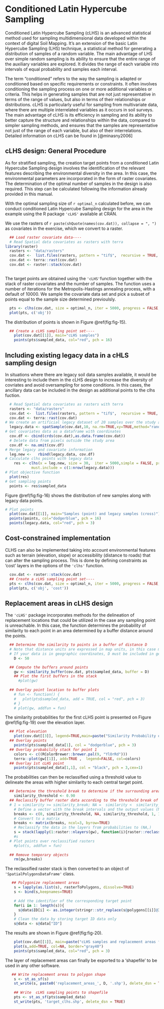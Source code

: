 
# Conditioned Latin Hypercube Sampling 

Conditioned Latin Hypercube Sampling (cLHS) is an advanced statistical method used for sampling multidimensional data developed within the context of digital Soil Mapping. It's an extension of the basic Latin Hypercube Sampling (LHS) technique, a statistical method for generating a distribution of samples of a random variable. The main advantage of LHS over simple random sampling is its ability to ensure that the entire range of the auxiliary variables are explored. It divides the range of each variable into intervals of equal probability and samples each interval.

The term "conditioned" refers to the way the sampling is adapted or conditioned based on specific requirements or constraints. It often involves conditioning the sampling process on one or more additional variables or criteria. This helps in generating samples that are not just representative in terms of the range of values, but also in terms of their relationships or distributions. cLHS is particularly useful for sampling from multivariate data, where there are multiple interrelated variables as it occurs in soil surveys. The main advantage of cLHS is its efficiency in sampling and its ability to better capture the structure and relationships within the data, compared to simpler sampling methods, and ensures that the samples are representative not just of the range of each variable, but also of their interrelations. Detailed information on cLHS can be found in [@minasny2006]

## cLHS design: General Procedure

As for stratified sampling, the creation target points from a conditioned Latin Hypercube Sampling design involves the identification of the relevant features describing the environmental diversity in the area. In this case, the environmental parameters are incorporated in the form of raster covariates. The determination of the optimal number of samples in the design is also required. This step can be calculated following the information already provided in this manual.

With the optimal sampling size of `r optimal_n` calculated before, we can conduct conditioned Latin Hypercube Sampling design for the area in the example using the R package `'cLHS'` available at CRAN. 

We use the rasters of `r paste(shQuote(names(cov.dat)), collapse = ", ")` as covariates in the exercise, which we convert to a raster.


```r

  ## Load raster covariate data----
  # Read Spatial data covariates as rasters with terra
library(raster)
  rasters <- "data/rasters"
  cov.dat <-  list.files(rasters, pattern = "tif$",  recursive = TRUE, full.names = TRUE)
  cov.dat <- terra::rast(cov.dat)
  cov.dat <- raster::stack(cov.dat)
  
```


The target points are obtained using the `'cLHS'`function together with the stack of raster covariates and the number of samples. The function uses a number of iterations for the Metropolis-Hastings annealing process, with a default of 10000. We sample the covariate data set and pick a subset of points equal to the sample size determined previoulsly. 

```r

  pts <- clhs(cov.dat, size = optimal_n, iter = 5000, progress = FALSE, simple = FALSE)
  plot(pts, c('obj'))
```

The distribution of points is shown in Figure \@ref(fig:fig-15).

```r

  ## Create a cLHS sampling point set----
    plot(cov.dat[[1]], main="cLHS samples")
    points(pts$sampled_data, col="red", pch = 16)

```

## Including existing legacy data in a cHLS sampling design

In situations where there are legacy soil data samples available, it would be interesting to include them in the cLHS design to increase the diversity of covriates and avoid oversampling for some conditions. In this cases, the ancillary data can be included in the design as additional points to the clhs fuction.


```r
  # Read Spatial data covariates as rasters with terra
  rasters <- "data/rasters"
  cov.dat <-  list.files(rasters, pattern = "tif$",  recursive = TRUE, full.names = TRUE)
  cov.dat <- terra::rast(cov.dat)
# We create an artificial legacy dataset of 20 samples over the study area
  legacy.data <- spatSample(cov.dat,10, na.rm=TRUE,xy=TRUE,method="random")
# Get covariates data as a dataframe with coordinates
  cov.df <- cbind(crds(cov.dat),as.data.frame(cov.dat))
  # Delete data from pixels outside the study area
  cov.df <- na.omit(cov.df)
# Merge legacy and covariate information
  leg.new <-   rbind(legacy.data, cov.df)
# Calculate clhs points with legacy data
    res <- clhs(x = leg.new, size = 30,  iter = 5000,simple = FALSE, progress = FALSE,
            must.include = c(1:nrow(legacy.data)))
# Plot objective function
  plot(res)
# Get sampling points
  points <- res$sampled_data

```

Figure \@ref(fig:fig-16) shows the distribution of new samples along with legacy data points.

```r

# Plot points
  plot(cov.dat[[1]], main="Samples (point) and legacy samples (cross)")
  points(points, col="dodgerblue", pch = 16)
  points(legacy.data, col="red", pch = 3)

```


## Cost-constrained implementation

CLHS can also be implemented taking into account environmental features such as terrain (elevation, slope) or accessibility (distance to roads) that can alter the sampling process. This is done by defining constraints as 'cost' layers in the options of the `'clhs'` function.

```r
  cov.dat <- raster::stack(cov.dat)
  ## Create a cLHS sampling point set----
  pts <- clhs(cov.dat, size = optimal_n, iter = 5000, progress = FALSE, simple = FALSE, cost = 'elevation',  use.cpp = F)
  plot(pts, c('obj', 'cost'))
```


## Replacement areas in cLHS design

The `'cLHS'` package incorporates methods for the delineation of replacement locations that could be utilized in the case any sampling point is unreachable. In this case, the function determines the probability of similarity to each point in an area determined by a buffer distance around the points. 

```r

  ## Determine the similarity to points in a buffer of distance D
  # Note that distance units are expressed in map units, in this case meters
  # If your data is in geographic coordinates, D must be included in geographic units as well
    D <- 50

  ## Compute the buffers around points  
    gw <- similarity_buffer(cov.dat, pts$sampled_data, buffer = D)
    ## Plot the first buffers in the stack
      #plot(gw)
  
  ## Overlay point location to buffer plots
    # fun <- function() {
    #   plot(pts$sampled_data, add = TRUE, col = "red", pch = 3)
    # }
    # plot(gw, addfun = fun)

```

The similarity probabilities for the first cLHS point is presented on Figure \@ref(fig:fig-19) over the elevation layer. 

```r

  ## Plot elevation
    plot(cov.dat[[3]], legend=TRUE,main=paste("Similarity Probability over elevation"))
  ## Overlay points
    points(pts$sampled_data[1], col = "dodgerblue", pch = 3)
  ## Overlay probability stack for point 1
    colors <- c((RColorBrewer::brewer.pal(9, "YlOrRd")))
    terra::plot(gw[[1]], add=TRUE ,  legend=FALSE, col=colors)
  ## Overlay 1st cLHS point
    points(pts$sampled_data[1,1], col = "black", pch = 3,cex=1)

```

The probabilities can then be reclassified using a threshold value to delineate the areas with higher similarity to each central target point. 

```r
  ## Determine the threshold break to determine if the surrounding area can be a replacement or not
    similarity_threshold <- 0.90
  ## Reclassify buffer raster data according to the threshold break of probability
  # 1 = similarity >= similarity_break; NA =  similarity <  similarity_break
    # Define a vector with the break intervals and the output values (NA,1) 
    breaks <- c(0, similarity_threshold, NA, similarity_threshold, 1, 1)
    # Convert to a matrix
    breaks <- matrix(breaks, ncol=3, byrow=TRUE)
    # Reclassify the data in the layers from probabilities to (NA,)
    s = stack(lapply(1:raster::nlayers(gw), function(i){raster::reclassify(gw[[i]], breaks, right=FALSE)}))
    #s
  # Plot points over reclassified rasters 
    #plot(s, addfun = fun)
        
  ## Remove temporary objects
    rm(gw,breaks)

```


The reclassified raster stack is then converted to an object of `'SpatialPolygonsDataFrame'` class.

```r

   ## Polygonize replacement areas 
    s = lapply(as.list(s), rasterToPolygons, dissolve=TRUE)
    s <- bind(s,keepnames=TRUE)
    
    # Add the identifier of the corresponding target point
    for(i in 1: length(s)){
      s@data$ID[i] <- as.integer(stringr::str_replace(s@polygons[[i]]@ID,"1.",""))
    }
    # Clean the data by storing target ID data only
    s@data <- s@data["ID"]

```


The results are shown in Figure \@ref(fig:fig-20).

```r

    plot(cov.dat[[1]], main=paste("cLHS samples and replacement areas for threshold = ", similarity_threshold))
    plot(s,add=TRUE, col=NA, border="gray40")
    points(pts$sampled_data, col="red", pch = 3)

```


The layer of replacement areas can finally be exported to a 'shapefile' to be used in any other software.

```r
    
   ## Write replacement areas to polygon shape 
    s <- st_as_sf(s)
    st_write(s, paste0('replacement_areas_', D, '.shp'), delete_dsn = TRUE)
   
    ## Write  cLHS sampling points to shapefile
    pts <- st_as_sf(pts$sampled_data)
    st_write(pts, 'target_clhs.shp', delete_dsn = TRUE)

```
